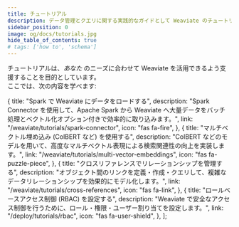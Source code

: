 ```yaml
---
title: チュートリアル
description: データ管理とクエリに関する実践的なガイドとして Weaviate のチュートリアルを探求しましょう。
sidebar_position: 0
image: og/docs/tutorials.jpg
hide_table_of_contents: true
# tags: ['how to', 'schema']
---
```



<BasicPrereqs />

チュートリアルは、_あなた_ のニーズに合わせて Weaviate を活用できるよう支援することを目的としています。  
ここでは、次の内容を学べます:


  {
    title: "Spark で Weaviate にデータをロードする",
    description:
      "Spark Connector を使用して、Apache Spark から Weaviate へ大量データをバッチ処理とベクトル化オプション付きで効率的に取り込みます。",
    link: "/weaviate/tutorials/spark-connector",
    icon: "fas fa-fire",
  },
  {
    title: "マルチベクトル埋め込み (ColBERT など) を使用する",
    description:
      "ColBERT などのモデルを用いて、高度なマルチベクトル表現による検索関連性の向上を実装します。",
    link: "/weaviate/tutorials/multi-vector-embeddings",
    icon: "fas fa-puzzle-piece",
  },
  {
    title: "クロスリファレンスでリレーションシップを管理する",
    description:
      "オブジェクト間のリンクを定義・作成・クエリして、複雑なデータリレーションシップを効果的にモデル化します。",
    link: "/weaviate/tutorials/cross-references",
    icon: "fas fa-link",
  },
  {
    title: "ロールベースアクセス制御 (RBAC) を設定する",
    description:
      "Weaviate で安全なアクセス制御を行うために、ロール・権限・ユーザー割り当てを設定します。",
    link: "/deploy/tutorials/rbac",
    icon: "fas fa-user-shield",
  },
];

<br />
<CardsSection items={advancedFeaturesData} />
<br />
